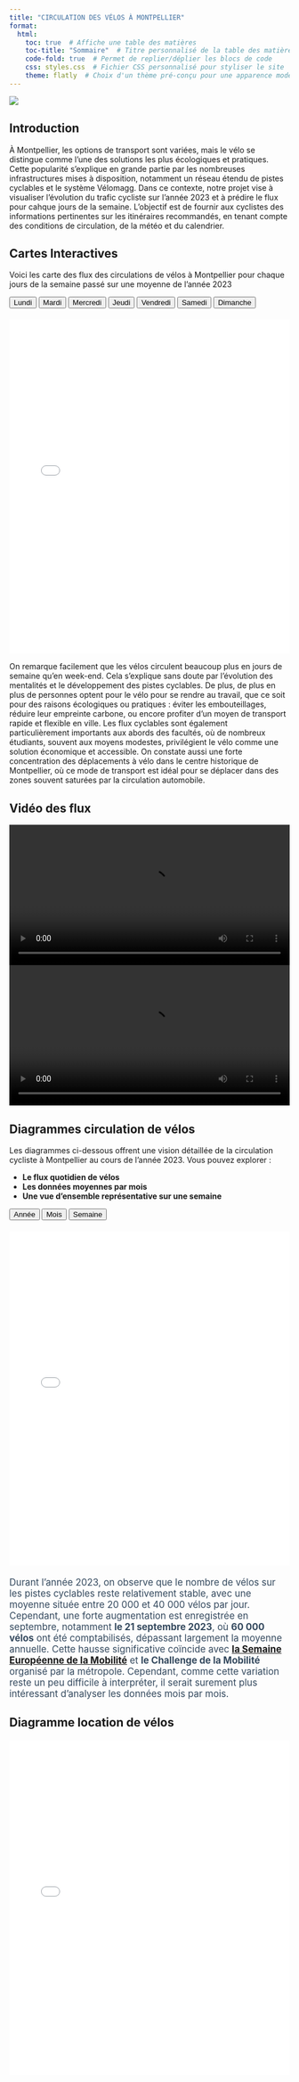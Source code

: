 ```yaml
---
title: "CIRCULATION DES VÉLOS À MONTPELLIER"
format:
  html:
    toc: true  # Affiche une table des matières
    toc-title: "Sommaire"  # Titre personnalisé de la table des matières
    code-fold: true  # Permet de replier/déplier les blocs de code
    css: styles.css  # Fichier CSS personnalisé pour styliser le site
    theme: flatly  # Choix d'un thème pré-conçu pour une apparence moderne
---
```


![ ](https://static.actu.fr/uploads/2020/09/montpellier-velo-piste-cyclable-960x640.jpg)

## Introduction

À Montpellier, les options de transport sont variées, mais le vélo se distingue comme l'une des solutions les plus écologiques et pratiques. Cette popularité s'explique en grande partie par les nombreuses infrastructures mises à disposition, notamment un réseau étendu de pistes cyclables et le système Vélomagg.
Dans ce contexte, notre projet vise à visualiser l'évolution du trafic cycliste sur l'année 2023 et à prédire le flux pour cahque jours de la semaine. L'objectif est de fournir aux cyclistes des informations pertinentes sur les itinéraires recommandés, en tenant compte des conditions de circulation, de la météo et du calendrier.

## Cartes Interactives

Voici les carte des flux des circulations de vélos à Montpellier pour chaque jours de la semaine passé sur une moyenne de l’année 2023
<div>
  <button onclick="changeMap('Lundi')">Lundi</button>
  <button onclick="changeMap('Mardi')">Mardi</button>
  <button onclick="changeMap('Mercredi')">Mercredi</button>
  <button onclick="changeMap('Jeudi')">Jeudi</button>
  <button onclick="changeMap('Vendredi')">Vendredi</button>
  <button onclick="changeMap('Samedi')">Samedi</button>
  <button class=dimanche onclick="changeMap('Dimanche')">Dimanche</button>
</div>

<div id="map-container" style="margin-top: 20px;">
  <iframe id="map-frame" src="carte/map_montpellier_Lundi.html" width="100%" height="600" style="border: none;"></iframe>
</div>

<script>
  function changeMap(day) {
    document.getElementById("map-frame").src = `carte/map_montpellier_${day}.html`;
  }
</script>

On remarque facilement que les vélos circulent beaucoup plus en jours de semaine qu’en week-end. Cela s’explique sans doute par l’évolution des mentalités et le développement des pistes cyclables. De plus, de plus en plus de personnes optent pour le vélo pour se rendre au travail, que ce soit pour des raisons écologiques ou pratiques : éviter les embouteillages, réduire leur empreinte carbone, ou encore profiter d’un moyen de transport rapide et flexible en ville.
Les flux cyclables sont également particulièrement importants aux abords des facultés, où de nombreux étudiants, souvent aux moyens modestes, privilégient le vélo comme une solution économique et accessible. 
On constate aussi une forte concentration des déplacements à vélo dans le centre historique de Montpellier, où ce mode de transport est idéal pour se déplacer dans des zones souvent saturées par la circulation automobile.


## Vidéo des flux

<video controls width="100%" height="auto">
  <source src="Video/bike_animation_12_Mai.mp4">
</video>

<video controls width="100%" height="auto">
  <source src="Video/bike_animation_with_routes.mp4">
</video>


## Diagrammes circulation de vélos

Les diagrammes ci-dessous offrent une vision détaillée de la circulation cycliste à Montpellier au cours de l'année 2023. Vous pouvez explorer :

- **Le flux quotidien de vélos**
- **Les données moyennes par mois**
- **Une vue d'ensemble représentative sur une semaine**

<div>
  <button onclick="changeDiagramme('Annee')">Année</button>
  <button onclick="changeDiagramme('Mois')">Mois</button>
  <button onclick="changeDiagramme('Semaine')">Semaine</button>
</div>

<div id="diagram-container" style="margin-top: 20px;">
  <iframe id="diagram-frame" src="Diagramme/Diagramme_Annee_2023.html" width="100%" height="600" style="border: none;"></iframe>
</div>

<div id="diagram-text" style="margin-top: 20px; font-size: 1.2em; color: #34495e;">
  Durant l’année 2023, on observe que le nombre de vélos sur les pistes cyclables reste relativement stable, avec une moyenne située entre 20 000 et 40 000 vélos par jour. Cependant, une forte augmentation est enregistrée en septembre, notamment **le 21 septembre 2023**, où **60 000 vélos** ont été comptabilisés, dépassant largement la moyenne annuelle. Cette hausse significative coïncide avec [__la Semaine Européenne de la Mobilité__](https://www.montpellier3m.fr/semaine-europeeenne-de-la-mobilite?utm.com)
  et **le Challenge de la Mobilité** organisé par la métropole.
  Cependant, comme cette variation reste un peu difficile à interpréter,  il serait surement plus intéressant d'analyser les données mois par mois.
</div>

<script>
  function changeDiagramme(view) {
    // Met à jour l'iframe en fonction du bouton cliqué
    document.getElementById("diagram-frame").src = `Diagramme/Diagramme_${view}_2023.html`;

    // Définir les textes détaillés pour chaque vue
    const texts = {
      Annee: `
        <p>
          Durant l’année 2023, on observe que le nombre de vélos sur les pistes cyclables reste relativement stable, 
          avec une moyenne située entre <strong>20 000</strong> et <strong>40 000 vélos</strong> par jour. 
          Cependant, une forte augmentation est enregistrée en septembre, notamment le 
          <strong>21 septembre 2023</strong>, où <strong>60 000 vélos</strong> ont été comptabilisés, 
          dépassant largement la moyenne annuelle. Cette hausse significative coïncide avec 
          <a href="https://www.montpellier3m.fr/semaine-europeeenne-de-la-mobilite?utm.com" target="_blank">
          la Semaine Européenne de la Mobilité</a> et <strong>le Challenge de la Mobilité</strong> organisé par la métropole.
        </p>
        <p>
          Cependant, comme cette variation reste un peu difficile à interpréter, il serait surement plus intéressant 
          d'analyser les données mois par mois.
        </p>
      `,
      Mois: `
        <p>
          Pour le diagramme par mois, il est plus facilement interprétable, avec une <strong>moyenne</strong> située entre <strong>600 000 et 900 000 vélos</strong> par mois. Cependant, une forte augmentation est enregistrée en <strong>septembre</strong>, avec près de <strong>1 million de vélos</strong>comptabilisés, ce qui en fait le mois le plus actif de l’année. Cette hausse significative coïncide avec l’analyse précédente (la Semaine Européenne de la Mobilité) mais aussi avec <strong>les rentrées scolaire et la reprise des activités professionnelles</strong>, où de nombreux trajets se font à vélo.
          </p>
          <p>
          À l’inverse, les mois de <strong>février et décembre </strong> affichent les niveaux les plus faibles, avec environ 600 000 vélos. Cela peut s’expliquer par des conditions météorologiques moins favorables en hiver, comme le froid, la pluie et des journées plus courtes.
          On remarque également une baisse surprenante en <strong>juillet et août</strong>, qui pourrait être liée aux vacances estivales et à la chaleur, rendant l’usage du vélo moins fréquent.
          </p>
          <p>
          Ces variations mettent en lumière une certaine saisonnalité dans l’utilisation des vélos. Pour mieux comprendre, il serait intéressant d’explorer les données de circulation moyenne hebdomadaire afin d’examiner plus précisément les liens entre les périodes de travail et les jours de repos.
        </p>
      `,
      Semaine: `
        <p>
          Sur une semaine type, les flux de vélos varient considérablement. <strong>Les jours ouvrés</strong> enregistrent les flux les plus élevés, avec une moyenne située autour de <strong>600</strong> vélos par jour, principalement pour des trajets domicile-travail ou domicile-école.
          </p>
          <p>
          En revanche, une <strong>diminution est observée durant le week-end</strong> qui enregistre des flux presque <strong>deux fois inférieur</strong> à celui des jours de semaine.
          </p>
          <p>
          Cette baisse peut s’expliquer par une réduction de l’utilisation des vélos pour des trajets utilitaires, remplacés par des activités de loisir ou des déplacements occasionnels.
          </p>
          <p>
          On peut donc aisément constater que le vélo est aujourd’hui principalement utilisé comme un moyen de locomotion à Montpellier, et non plus seulement comme un simple loisir.
        </p>
      `
    };

    // Met à jour le texte dynamique
    document.getElementById("diagram-text").innerHTML = texts[view];
  }
</script>



## Diagramme location de vélos
<div id="diagram-container" style="margin-top: 20px;">
  <iframe id="diagram-frame" src="Diagramme/Diagramme_locations.html" width="100%" height="600" style="border: none;"></iframe>
</div>


